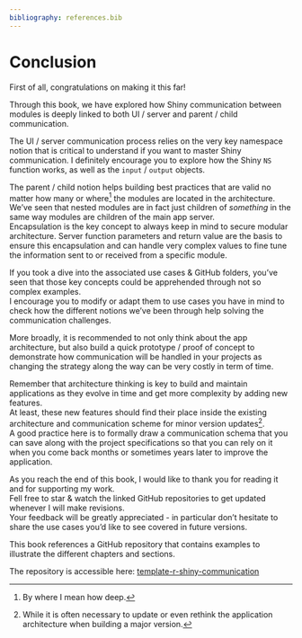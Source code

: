 ```yaml
---
bibliography: references.bib
---
```


# Conclusion {.unnumbered}

First of all, congratulations on making it this far!

Through this book, we have explored how Shiny communication between modules is deeply linked to both UI / server and parent / child communication.

The UI / server communication process relies on the very key namespace notion that is critical to understand if you want to master Shiny communication. I definitely encourage you to explore how the Shiny `NS` function works, as well as the `input` / `output` objects.

The parent / child notion helps building best practices that are valid no matter how many or where[^conclusion-1] the modules are located in the architecture. We've seen that nested modules are in fact just children of *something* in the same way modules are children of the main app server.\
Encapsulation is the key concept to always keep in mind to secure modular architecture. Server function parameters and return value are the basis to ensure this encapsulation and can handle very complex values to fine tune the information sent to or received from a specific module.

[^conclusion-1]: By where I mean how deep.

If you took a dive into the associated use cases & GitHub folders, you've seen that those key concepts could be apprehended through not so complex examples.\
I encourage you to modify or adapt them to use cases you have in mind to check how the different notions we've been through help solving the communication challenges.

More broadly, it is recommended to not only think about the app architecture, but also build a quick prototype / proof of concept to demonstrate how communication will be handled in your projects as changing the strategy along the way can be very costly in term of time.

Remember that architecture thinking is key to build and maintain applications as they evolve in time and get more complexity by adding new features.\
At least, these new features should find their place inside the existing architecture and communication scheme for minor version updates[^conclusion-2].\
A good practice here is to formally draw a communication schema that you can save along with the project specifications so that you can rely on it when you come back months or sometimes years later to improve the application.

[^conclusion-2]: While it is often necessary to update or even rethink the application architecture when building a major version.

As you reach the end of this book, I would like to thank you for reading it and for supporting my work.\
Fell free to star & watch the linked GitHub repositories to get updated whenever I will make revisions.\
Your feedback will be greatly appreciated - in particular don't hesitate to share the use cases you'd like to see covered in future versions.\

::: callout-tip
This book references a GitHub repository that contains examples to illustrate the different chapters and sections.

The repository is accessible here: [template-r-shiny-communication](https://github.com/thekangaroofactory/template-r-shiny-communication)
:::
